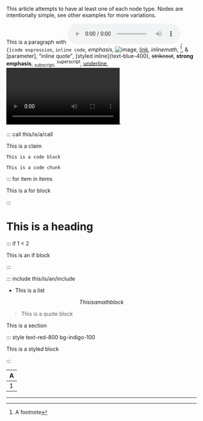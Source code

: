 This article attempts to have at least one of each node type. Nodes are intentionally simple, see other examples for more variations.

This is a paragraph with ![audio](https://example.org/cat.mp3), `{}code expression`, `inline code`, _emphasis_, ![image](https://example.org/cat.jpg), [link](https://example.org), $inline math$, [^1], &[parameter], <q>inline quote</q>, [styled inline]{text-blue-400}, ~~strikeout~~, **strong emphasis**, ~subscript~, ^superscript^, <u>underline</u>, ![video](https://example.org/cat.mp4).

::: call this/is/a/call

::: statement

This is a claim

:::

```
This is a code block
```

```{}
This is a code chunk
```


::: for item in items

This is a for block

:::

# This is a heading

::: if 1 < 2

This is an if block

:::

::: include this/is/an/include

- This is a list

$$
This is a math block
$$

> This is a quote block

::: section

This is a section

:::

::: style text-red-800 bg-indigo-100

This is a styled block

:::

| A   |
| --- |
| 1   |

***

[^1]: A footnote
